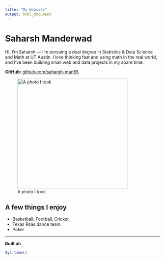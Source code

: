 ```yaml
---
title: "My Website"
output: html_document
---
```


# Saharsh Manderwad

Hi, I’m Saharsh — I’m pursuing a dual degree in Statistics & Data Science and Math at UT Austin. I love thinking fast and using math in the real world, and I’ve been building small web and data projects in my spare time.

**GitHub:** [github.com/saharsh-man55](https://github.com/saharsh-man55)

![A photo I took](me.jpg){width=360px}

## A few things I enjoy
- Basketball, Football, Cricket
- Texas Raas dance team
- Poker

---

**Built at:**

```r
Sys.time()
```
